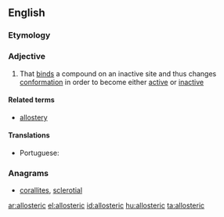 ==English==

===Etymology===
{{prefix|allo|gloss1=other|steric|gloss2=arrangement of atoms in space|lang=en}}

===Adjective===
{{en-adj}}

# {{label|en|biochemistry|of an enzyme}} That [[bind]]s a compound on an inactive site and thus changes [[conformation]] in order to become either [[active]] or [[inactive]]

====Related terms====
* [[allostery]]

====Translations====
{{trans-top|of an enzyme: that binds a compound on an inactive site}}
* Portuguese: {{t|pt|alostérico}}
{{trans-mid}}
{{trans-bottom}}

===Anagrams===
* [[corallites#English|corallites]], [[sclerotial#English|sclerotial]]

[[ar:allosteric]]
[[el:allosteric]]
[[id:allosteric]]
[[hu:allosteric]]
[[ta:allosteric]]
